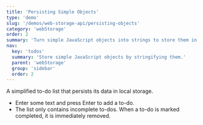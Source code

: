 ```yaml
---
title: 'Persisting Simple Objects'
type: 'demo'
slug: '/demos/web-storage-api/persisting-objects'
category: 'webStorage'
order: 2
summary: 'Turn simple JavaScript objects into strings to store them in local storage.'
nav:
  key: 'todos'
  summary: 'Store simple JavaScript objects by stringifying them.'
  parent: 'webStorage'
  group: 'sidebar'
  order: 2
---
```


A simplified to-do list that persists its data in local storage.

 - Enter some text and press Enter to add a to-do.
 - The list only contains incomplete to-dos. When a to-do is marked completed, it is immediately removed.

